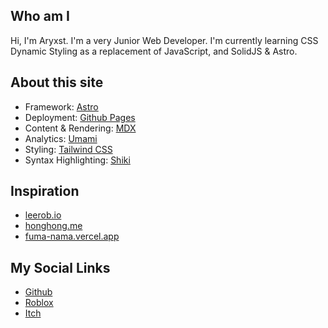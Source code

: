## Who am I

Hi, I'm Aryxst. I'm a very Junior Web Developer. I'm currently learning CSS Dynamic Styling as a replacement of JavaScript, and SolidJS & Astro.

## About this site

- Framework: [Astro](https://astro.build)
- Deployment: [Github Pages](https://pages.github.com/)
- Content & Rendering: [MDX](https://mdxjs.com/)
- Analytics: [Umami](https://github.com/umami-software/umami)
- Styling: [Tailwind CSS](https://tailwindcss.com/)
- Syntax Highlighting: [Shiki](https://github.com/shikijs/shiki)

## Inspiration

- [leerob.io](https://leerob.io)
- [honghong.me](https://honghong.me/)
- [fuma-nama.vercel.app](https://fuma-nama.vercel.app/)

## My Social Links

- [Github](https://github.com/aryxst)
- [Roblox](https://roblox.com/users/2684480151/profile)
- [Itch](https://itch.io/profile/aryxst)
